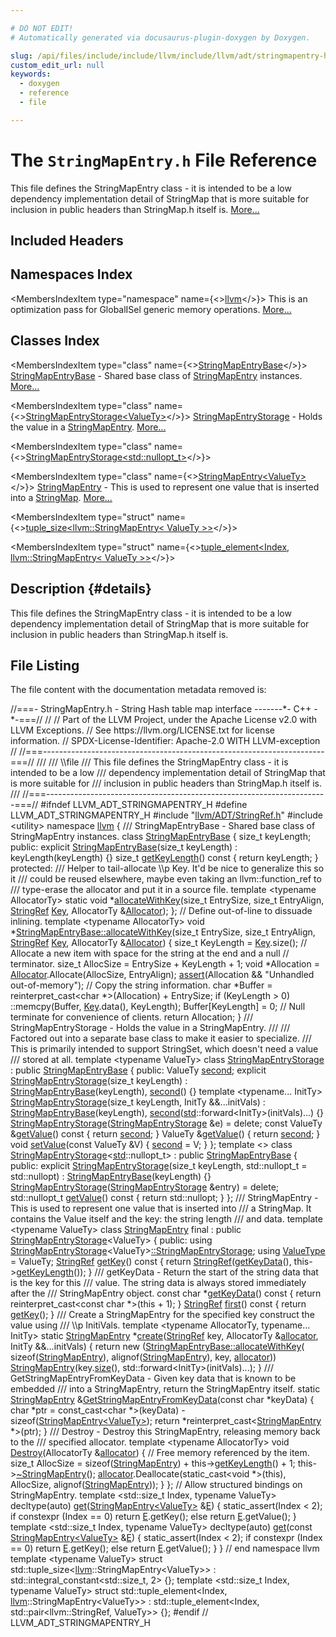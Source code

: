 ```yaml
---

# DO NOT EDIT!
# Automatically generated via docusaurus-plugin-doxygen by Doxygen.

slug: /api/files/include/include/llvm/include/llvm/adt/stringmapentry-h
custom_edit_url: null
keywords:
  - doxygen
  - reference
  - file

---
```





# The `StringMapEntry.h` File Reference

<DoxygenPage pluginConfig={pluginConfig}>

This file defines the StringMapEntry class - it is intended to be a low dependency implementation detail of StringMap that is more suitable for inclusion in public headers than StringMap.h itself is. <a href="#details">More...</a>

## Included Headers

<IncludesList>
<IncludesListItem
  filePath="llvm/ADT/StringRef.h"
  permalink="/docs/api/files/include/include/llvm/include/llvm/adt/stringref-h"
  isLocal="true" />
<IncludesListItem
  filePath="utility"
  permalink=""
  isLocal="false" />
</IncludesList>

## Namespaces Index

<MembersIndex>

<MembersIndexItem
  type="namespace"
  name={<><a href="/docs/api/namespaces/llvm">llvm</a></>}>
This is an optimization pass for GlobalISel generic memory operations. <a href="/docs/api/namespaces/llvm/#details">More...</a>
</MembersIndexItem>

</MembersIndex>

## Classes Index

<MembersIndex>

<MembersIndexItem
  type="class"
  name={<><a href="/docs/api/classes/llvm/stringmapentrybase">StringMapEntryBase</a></>}>
<a href="/docs/api/classes/llvm/stringmapentrybase">StringMapEntryBase</a> - Shared base class of <a href="/docs/api/classes/llvm/stringmapentry">StringMapEntry</a> instances. <a href="/docs/api/classes/llvm/stringmapentrybase/#details">More...</a>
</MembersIndexItem>

<MembersIndexItem
  type="class"
  name={<><a href="/docs/api/classes/llvm/stringmapentrystorage">StringMapEntryStorage&lt;ValueTy&gt;</a></>}>
<a href="/docs/api/classes/llvm/stringmapentrystorage">StringMapEntryStorage</a> - Holds the value in a <a href="/docs/api/classes/llvm/stringmapentry">StringMapEntry</a>. <a href="/docs/api/classes/llvm/stringmapentrystorage/#details">More...</a>
</MembersIndexItem>

<MembersIndexItem
  type="class"
  name={<><a href="/docs/api/classes/llvm/stringmapentrystorage-56cd7d6c41822bb8b87d94276ebb302b">StringMapEntryStorage&lt;std::nullopt_t&gt;</a></>}>
</MembersIndexItem>

<MembersIndexItem
  type="class"
  name={<><a href="/docs/api/classes/llvm/stringmapentry">StringMapEntry&lt;ValueTy&gt;</a></>}>
<a href="/docs/api/classes/llvm/stringmapentry">StringMapEntry</a> - This is used to represent one value that is inserted into a <a href="/docs/api/classes/llvm/stringmap">StringMap</a>. <a href="/docs/api/classes/llvm/stringmapentry/#details">More...</a>
</MembersIndexItem>

<MembersIndexItem
  type="struct"
  name={<><a href="/docs/api/structs/std/tuple-size-23c0d7a68efa0de581b9090bea6ef922">tuple_size&lt;llvm::StringMapEntry&lt; ValueTy &gt;&gt;</a></>}>
</MembersIndexItem>

<MembersIndexItem
  type="struct"
  name={<><a href="/docs/api/structs/std/tuple-element-b418cdfa06b70be633545cf4aa410d5a">tuple_element&lt;Index, llvm::StringMapEntry&lt; ValueTy &gt;&gt;</a></>}>
</MembersIndexItem>

</MembersIndex>

## Description {#details}

This file defines the StringMapEntry class - it is intended to be a low dependency implementation detail of StringMap that is more suitable for inclusion in public headers than StringMap.h itself is.

## File Listing

The file content with the documentation metadata removed is:

<ProgramListing>

<Link id="l00001" /><CodeLine lineNumber="1"><Highlight kind="comment">//===- StringMapEntry.h - String Hash table map interface -------&#42;- C++ -&#42;-===//</Highlight><Highlight kind="normal"></Highlight></CodeLine>
<Link id="l00002" /><CodeLine lineNumber="2"><Highlight kind="normal"></Highlight><Highlight kind="comment">//</Highlight><Highlight kind="normal"></Highlight></CodeLine>
<Link id="l00003" /><CodeLine lineNumber="3"><Highlight kind="normal"></Highlight><Highlight kind="comment">// Part of the LLVM Project, under the Apache License v2.0 with LLVM Exceptions.</Highlight><Highlight kind="normal"></Highlight></CodeLine>
<Link id="l00004" /><CodeLine lineNumber="4"><Highlight kind="normal"></Highlight><Highlight kind="comment">// See https://llvm.org/LICENSE.txt for license information.</Highlight><Highlight kind="normal"></Highlight></CodeLine>
<Link id="l00005" /><CodeLine lineNumber="5"><Highlight kind="normal"></Highlight><Highlight kind="comment">// SPDX-License-Identifier: Apache-2.0 WITH LLVM-exception</Highlight><Highlight kind="normal"></Highlight></CodeLine>
<Link id="l00006" /><CodeLine lineNumber="6"><Highlight kind="normal"></Highlight><Highlight kind="comment">//</Highlight><Highlight kind="normal"></Highlight></CodeLine>
<Link id="l00007" /><CodeLine lineNumber="7"><Highlight kind="normal"></Highlight><Highlight kind="comment">//===----------------------------------------------------------------------===//</Highlight><Highlight kind="comment"></Highlight></CodeLine>
<Link id="l00008" /><CodeLine lineNumber="8"><Highlight kind="comment">///</Highlight></CodeLine>
<Link id="l00009" /><CodeLine lineNumber="9"><Highlight kind="comment">/// \\file</Highlight></CodeLine>
<Link id="l00010" /><CodeLine lineNumber="10"><Highlight kind="comment">/// This file defines the StringMapEntry class - it is intended to be a low</Highlight></CodeLine>
<Link id="l00011" /><CodeLine lineNumber="11"><Highlight kind="comment">/// dependency implementation detail of StringMap that is more suitable for</Highlight></CodeLine>
<Link id="l00012" /><CodeLine lineNumber="12"><Highlight kind="comment">/// inclusion in public headers than StringMap.h itself is.</Highlight></CodeLine>
<Link id="l00013" /><CodeLine lineNumber="13"><Highlight kind="comment">///</Highlight><Highlight kind="normal"></Highlight></CodeLine>
<Link id="l00014" /><CodeLine lineNumber="14"><Highlight kind="normal"></Highlight><Highlight kind="comment">//===----------------------------------------------------------------------===//</Highlight><Highlight kind="normal"></Highlight></CodeLine>
<Link id="l00015" /><CodeLine lineNumber="15"><Highlight kind="normal"></Highlight></CodeLine>
<Link id="l00016" /><CodeLine lineNumber="16"><Highlight kind="normal"></Highlight><Highlight kind="preprocessor">#ifndef LLVM&#95;ADT&#95;STRINGMAPENTRY&#95;H</Highlight><Highlight kind="normal"></Highlight></CodeLine>
<Link id="l00017" /><CodeLine lineNumber="17"><Highlight kind="normal"></Highlight><Highlight kind="preprocessor">#define LLVM&#95;ADT&#95;STRINGMAPENTRY&#95;H</Highlight><Highlight kind="normal"></Highlight></CodeLine>
<Link id="l00018" /><CodeLine lineNumber="18"><Highlight kind="normal"></Highlight></CodeLine>
<Link id="l00019" /><CodeLine lineNumber="19"><Highlight kind="normal"></Highlight><Highlight kind="preprocessor">#include &quot;<a href="/docs/api/files/include/include/llvm/include/llvm/adt/stringref-h">llvm/ADT/StringRef.h</a>&quot;</Highlight><Highlight kind="normal"></Highlight></CodeLine>
<Link id="l00020" /><CodeLine lineNumber="20"><Highlight kind="normal"></Highlight><Highlight kind="preprocessor">#include &lt;utility&gt;</Highlight><Highlight kind="normal"></Highlight></CodeLine>
<Link id="l00021" /><CodeLine lineNumber="21"><Highlight kind="normal"></Highlight></CodeLine>
<Link id="l00022" /><CodeLine lineNumber="22"><Highlight kind="normal"></Highlight><Highlight kind="keyword">namespace </Highlight><Highlight kind="normal"><a href="/docs/api/namespaces/llvm">llvm</a> &#123;</Highlight></CodeLine>
<Link id="l00023" /><CodeLine lineNumber="23"><Highlight kind="normal"></Highlight><Highlight kind="comment"></Highlight></CodeLine>
<Link id="l00024" /><CodeLine lineNumber="24"><Highlight kind="comment">/// StringMapEntryBase - Shared base class of StringMapEntry instances.</Highlight><Highlight kind="normal"></Highlight></CodeLine>
<Link id="l00025" /><CodeLine lineNumber="25" lineLink="/docs/api/classes/llvm/stringmapentrybase"><Highlight kind="normal"></Highlight><Highlight kind="keyword">class </Highlight><Highlight kind="normal"><a href="/docs/api/classes/llvm/stringmapentrybase/#aeb9c9e609233ad05d05fd54e8a330d96">StringMapEntryBase</a> &#123;</Highlight></CodeLine>
<Link id="l00026" /><CodeLine lineNumber="26"><Highlight kind="normal">  </Highlight><Highlight kind="keywordtype">size&#95;t</Highlight><Highlight kind="normal"> keyLength;</Highlight></CodeLine>
<Link id="l00027" /><CodeLine lineNumber="27"><Highlight kind="normal"></Highlight></CodeLine>
<Link id="l00028" /><CodeLine lineNumber="28"><Highlight kind="normal"></Highlight><Highlight kind="keyword">public</Highlight><Highlight kind="normal">:</Highlight></CodeLine>
<Link id="l00029" /><CodeLine lineNumber="29" lineLink="/docs/api/classes/llvm/stringmapentrybase/#aeb9c9e609233ad05d05fd54e8a330d96"><Highlight kind="normal">  </Highlight><Highlight kind="keyword">explicit</Highlight><Highlight kind="normal"> <a href="/docs/api/classes/llvm/stringmapentrybase/#aeb9c9e609233ad05d05fd54e8a330d96">StringMapEntryBase</a>(</Highlight><Highlight kind="keywordtype">size&#95;t</Highlight><Highlight kind="normal"> keyLength) : keyLength(keyLength) &#123;&#125;</Highlight></CodeLine>
<Link id="l00030" /><CodeLine lineNumber="30"><Highlight kind="normal"></Highlight></CodeLine>
<Link id="l00031" /><CodeLine lineNumber="31" lineLink="/docs/api/classes/llvm/stringmapentrybase/#a6a2876e4244397f90ccb7ee6c89d9b8d"><Highlight kind="normal">  </Highlight><Highlight kind="keywordtype">size&#95;t</Highlight><Highlight kind="normal"> <a href="/docs/api/classes/llvm/stringmapentrybase/#a6a2876e4244397f90ccb7ee6c89d9b8d">getKeyLength</a>()</Highlight><Highlight kind="keyword"> const </Highlight><Highlight kind="normal">&#123; </Highlight><Highlight kind="keywordflow">return</Highlight><Highlight kind="normal"> keyLength; &#125;</Highlight></CodeLine>
<Link id="l00032" /><CodeLine lineNumber="32"><Highlight kind="normal"></Highlight></CodeLine>
<Link id="l00033" /><CodeLine lineNumber="33"><Highlight kind="normal"></Highlight><Highlight kind="keyword">protected</Highlight><Highlight kind="normal">:</Highlight><Highlight kind="comment"></Highlight></CodeLine>
<Link id="l00034" /><CodeLine lineNumber="34"><Highlight kind="comment">  /// Helper to tail-allocate \\p Key. It&#39;d be nice to generalize this so it</Highlight></CodeLine>
<Link id="l00035" /><CodeLine lineNumber="35"><Highlight kind="comment">  /// could be reused elsewhere, maybe even taking an llvm::function&#95;ref to</Highlight></CodeLine>
<Link id="l00036" /><CodeLine lineNumber="36"><Highlight kind="comment">  /// type-erase the allocator and put it in a source file.</Highlight><Highlight kind="normal"></Highlight></CodeLine>
<Link id="l00037" /><CodeLine lineNumber="37"><Highlight kind="normal">  </Highlight><Highlight kind="keyword">template</Highlight><Highlight kind="normal"> &lt;</Highlight><Highlight kind="keyword">typename</Highlight><Highlight kind="normal"> AllocatorTy&gt;</Highlight></CodeLine>
<Link id="l00038" /><CodeLine lineNumber="38"><Highlight kind="normal">  </Highlight><Highlight kind="keyword">static</Highlight><Highlight kind="normal"> </Highlight><Highlight kind="keywordtype">void</Highlight><Highlight kind="normal"> &#42;<a href="/docs/api/classes/llvm/stringmapentrybase/#ad02f1e31d20dcd30fca53cf59db4e00d">allocateWithKey</a>(</Highlight><Highlight kind="keywordtype">size&#95;t</Highlight><Highlight kind="normal"> EntrySize, </Highlight><Highlight kind="keywordtype">size&#95;t</Highlight><Highlight kind="normal"> EntryAlign,</Highlight></CodeLine>
<Link id="l00039" /><CodeLine lineNumber="39"><Highlight kind="normal">                               <a href="/docs/api/classes/llvm/stringref">StringRef</a> <a href="/docs/api/namespaces/llvm/#a98c6256d0644613c6b5b3e2ef06ef5ce">Key</a>, AllocatorTy &amp;<a href="/docs/api/files/lib/lib/codegen/regallocbasic-cpp/#ad5d00e1d77644d95847b9bf8da12b759">Allocator</a>);</Highlight></CodeLine>
<Link id="l00040" /><CodeLine lineNumber="40"><Highlight kind="normal">&#125;;</Highlight></CodeLine>
<Link id="l00041" /><CodeLine lineNumber="41"><Highlight kind="normal"></Highlight></CodeLine>
<Link id="l00042" /><CodeLine lineNumber="42"><Highlight kind="normal"></Highlight><Highlight kind="comment">// Define out-of-line to dissuade inlining.</Highlight><Highlight kind="normal"></Highlight></CodeLine>
<Link id="l00043" /><CodeLine lineNumber="43"><Highlight kind="normal"></Highlight><Highlight kind="keyword">template</Highlight><Highlight kind="normal"> &lt;</Highlight><Highlight kind="keyword">typename</Highlight><Highlight kind="normal"> AllocatorTy&gt;</Highlight></CodeLine>
<Link id="l00044" /><CodeLine lineNumber="44" lineLink="/docs/api/classes/llvm/stringmapentrybase/#ad02f1e31d20dcd30fca53cf59db4e00d"><Highlight kind="normal"></Highlight><Highlight kind="keywordtype">void</Highlight><Highlight kind="normal"> &#42;<a href="/docs/api/classes/llvm/stringmapentrybase/#ad02f1e31d20dcd30fca53cf59db4e00d">StringMapEntryBase::allocateWithKey</a>(</Highlight><Highlight kind="keywordtype">size&#95;t</Highlight><Highlight kind="normal"> EntrySize, </Highlight><Highlight kind="keywordtype">size&#95;t</Highlight><Highlight kind="normal"> EntryAlign,</Highlight></CodeLine>
<Link id="l00045" /><CodeLine lineNumber="45"><Highlight kind="normal">                                          <a href="/docs/api/classes/llvm/stringref">StringRef</a> <a href="/docs/api/namespaces/llvm/#a98c6256d0644613c6b5b3e2ef06ef5ce">Key</a>,</Highlight></CodeLine>
<Link id="l00046" /><CodeLine lineNumber="46"><Highlight kind="normal">                                          AllocatorTy &amp;<a href="/docs/api/files/lib/lib/codegen/regallocbasic-cpp/#ad5d00e1d77644d95847b9bf8da12b759">Allocator</a>) &#123;</Highlight></CodeLine>
<Link id="l00047" /><CodeLine lineNumber="47"><Highlight kind="normal">  </Highlight><Highlight kind="keywordtype">size&#95;t</Highlight><Highlight kind="normal"> KeyLength = <a href="/docs/api/namespaces/llvm/#a98c6256d0644613c6b5b3e2ef06ef5ce">Key</a>.size();</Highlight></CodeLine>
<Link id="l00048" /><CodeLine lineNumber="48"><Highlight kind="normal"></Highlight></CodeLine>
<Link id="l00049" /><CodeLine lineNumber="49"><Highlight kind="normal">  </Highlight><Highlight kind="comment">// Allocate a new item with space for the string at the end and a null</Highlight><Highlight kind="normal"></Highlight></CodeLine>
<Link id="l00050" /><CodeLine lineNumber="50"><Highlight kind="normal">  </Highlight><Highlight kind="comment">// terminator.</Highlight><Highlight kind="normal"></Highlight></CodeLine>
<Link id="l00051" /><CodeLine lineNumber="51"><Highlight kind="normal">  </Highlight><Highlight kind="keywordtype">size&#95;t</Highlight><Highlight kind="normal"> AllocSize = EntrySize + KeyLength + 1;</Highlight></CodeLine>
<Link id="l00052" /><CodeLine lineNumber="52"><Highlight kind="normal">  </Highlight><Highlight kind="keywordtype">void</Highlight><Highlight kind="normal"> &#42;Allocation = <a href="/docs/api/files/lib/lib/codegen/regallocbasic-cpp/#ad5d00e1d77644d95847b9bf8da12b759">Allocator</a>.Allocate(AllocSize, EntryAlign);</Highlight></CodeLine>
<Link id="l00053" /><CodeLine lineNumber="53"><Highlight kind="normal">  <a href="/docs/api/files/lib/lib/target/lib/target/amdgpu/silowercontrolflow-cpp/#a4868c5d81c5ccc98c47aeab6244346a0">assert</a>(Allocation &amp;&amp; </Highlight><Highlight kind="stringliteral">&quot;Unhandled out-of-memory&quot;</Highlight><Highlight kind="normal">);</Highlight></CodeLine>
<Link id="l00054" /><CodeLine lineNumber="54"><Highlight kind="normal"></Highlight></CodeLine>
<Link id="l00055" /><CodeLine lineNumber="55"><Highlight kind="normal">  </Highlight><Highlight kind="comment">// Copy the string information.</Highlight><Highlight kind="normal"></Highlight></CodeLine>
<Link id="l00056" /><CodeLine lineNumber="56"><Highlight kind="normal">  </Highlight><Highlight kind="keywordtype">char</Highlight><Highlight kind="normal"> &#42;Buffer = </Highlight><Highlight kind="keyword">reinterpret&#95;cast&lt;</Highlight><Highlight kind="keywordtype">char</Highlight><Highlight kind="normal"> &#42;</Highlight><Highlight kind="keyword">&gt;</Highlight><Highlight kind="normal">(Allocation) + EntrySize;</Highlight></CodeLine>
<Link id="l00057" /><CodeLine lineNumber="57"><Highlight kind="normal">  </Highlight><Highlight kind="keywordflow">if</Highlight><Highlight kind="normal"> (KeyLength &gt; 0)</Highlight></CodeLine>
<Link id="l00058" /><CodeLine lineNumber="58"><Highlight kind="normal">    ::memcpy(Buffer, <a href="/docs/api/namespaces/llvm/#a98c6256d0644613c6b5b3e2ef06ef5ce">Key</a>.data(), KeyLength);</Highlight></CodeLine>
<Link id="l00059" /><CodeLine lineNumber="59"><Highlight kind="normal">  Buffer&#91;KeyLength&#93; = 0; </Highlight><Highlight kind="comment">// Null terminate for convenience of clients.</Highlight><Highlight kind="normal"></Highlight></CodeLine>
<Link id="l00060" /><CodeLine lineNumber="60"><Highlight kind="normal">  </Highlight><Highlight kind="keywordflow">return</Highlight><Highlight kind="normal"> Allocation;</Highlight></CodeLine>
<Link id="l00061" /><CodeLine lineNumber="61"><Highlight kind="normal">&#125;</Highlight></CodeLine>
<Link id="l00062" /><CodeLine lineNumber="62"><Highlight kind="normal"></Highlight><Highlight kind="comment"></Highlight></CodeLine>
<Link id="l00063" /><CodeLine lineNumber="63"><Highlight kind="comment">/// StringMapEntryStorage - Holds the value in a StringMapEntry.</Highlight></CodeLine>
<Link id="l00064" /><CodeLine lineNumber="64"><Highlight kind="comment">///</Highlight></CodeLine>
<Link id="l00065" /><CodeLine lineNumber="65"><Highlight kind="comment">/// Factored out into a separate base class to make it easier to specialize.</Highlight></CodeLine>
<Link id="l00066" /><CodeLine lineNumber="66"><Highlight kind="comment">/// This is primarily intended to support StringSet, which doesn&#39;t need a value</Highlight></CodeLine>
<Link id="l00067" /><CodeLine lineNumber="67"><Highlight kind="comment">/// stored at all.</Highlight><Highlight kind="normal"></Highlight></CodeLine>
<Link id="l00068" /><CodeLine lineNumber="68"><Highlight kind="normal"></Highlight><Highlight kind="keyword">template</Highlight><Highlight kind="normal"> &lt;</Highlight><Highlight kind="keyword">typename</Highlight><Highlight kind="normal"> ValueTy&gt;</Highlight></CodeLine>
<Link id="l00069" /><CodeLine lineNumber="69" lineLink="/docs/api/classes/llvm/stringmapentrystorage"><Highlight kind="normal"></Highlight><Highlight kind="keyword">class </Highlight><Highlight kind="normal"><a href="/docs/api/classes/llvm/stringmapentrystorage/#a269d3fde6eee0a50e66151263d3ae309">StringMapEntryStorage</a> : </Highlight><Highlight kind="keyword">public</Highlight><Highlight kind="normal"> <a href="/docs/api/classes/llvm/stringmapentrybase/#aeb9c9e609233ad05d05fd54e8a330d96">StringMapEntryBase</a> &#123;</Highlight></CodeLine>
<Link id="l00070" /><CodeLine lineNumber="70"><Highlight kind="normal"></Highlight><Highlight kind="keyword">public</Highlight><Highlight kind="normal">:</Highlight></CodeLine>
<Link id="l00071" /><CodeLine lineNumber="71" lineLink="/docs/api/classes/llvm/stringmapentrystorage/#af238d30628ee2c4d1c19220f5d521b9a"><Highlight kind="normal">  ValueTy <a href="/docs/api/classes/llvm/stringmapentrystorage/#af238d30628ee2c4d1c19220f5d521b9a">second</a>;</Highlight></CodeLine>
<Link id="l00072" /><CodeLine lineNumber="72"><Highlight kind="normal"></Highlight></CodeLine>
<Link id="l00073" /><CodeLine lineNumber="73" lineLink="/docs/api/classes/llvm/stringmapentrystorage/#a269d3fde6eee0a50e66151263d3ae309"><Highlight kind="normal">  </Highlight><Highlight kind="keyword">explicit</Highlight><Highlight kind="normal"> <a href="/docs/api/classes/llvm/stringmapentrystorage/#a269d3fde6eee0a50e66151263d3ae309">StringMapEntryStorage</a>(</Highlight><Highlight kind="keywordtype">size&#95;t</Highlight><Highlight kind="normal"> keyLength)</Highlight></CodeLine>
<Link id="l00074" /><CodeLine lineNumber="74"><Highlight kind="normal">      : <a href="/docs/api/classes/llvm/stringmapentrybase/#aeb9c9e609233ad05d05fd54e8a330d96">StringMapEntryBase</a>(keyLength), <a href="/docs/api/classes/llvm/stringmapentrystorage/#af238d30628ee2c4d1c19220f5d521b9a">second</a>() &#123;&#125;</Highlight></CodeLine>
<Link id="l00075" /><CodeLine lineNumber="75"><Highlight kind="normal">  </Highlight><Highlight kind="keyword">template</Highlight><Highlight kind="normal"> &lt;</Highlight><Highlight kind="keyword">typename</Highlight><Highlight kind="normal">... InitTy&gt;</Highlight></CodeLine>
<Link id="l00076" /><CodeLine lineNumber="76" lineLink="/docs/api/classes/llvm/stringmapentrystorage/#a66a56c03833dc3c948f3e72bd4c720cb"><Highlight kind="normal">  <a href="/docs/api/classes/llvm/stringmapentrystorage/#a66a56c03833dc3c948f3e72bd4c720cb">StringMapEntryStorage</a>(</Highlight><Highlight kind="keywordtype">size&#95;t</Highlight><Highlight kind="normal"> keyLength, InitTy &amp;&amp;...initVals)</Highlight></CodeLine>
<Link id="l00077" /><CodeLine lineNumber="77"><Highlight kind="normal">      : <a href="/docs/api/classes/llvm/stringmapentrybase/#aeb9c9e609233ad05d05fd54e8a330d96">StringMapEntryBase</a>(keyLength),</Highlight></CodeLine>
<Link id="l00078" /><CodeLine lineNumber="78"><Highlight kind="normal">        <a href="/docs/api/classes/llvm/stringmapentrystorage/#af238d30628ee2c4d1c19220f5d521b9a">second</a>(<a href="/docs/api/namespaces/std">std</a>::forward&lt;InitTy&gt;(initVals)...) &#123;&#125;</Highlight></CodeLine>
<Link id="l00079" /><CodeLine lineNumber="79" lineLink="/docs/api/classes/llvm/stringmapentrystorage/#a5e2639ca47e2f85bdb8c157607252dda"><Highlight kind="normal">  <a href="/docs/api/classes/llvm/stringmapentrystorage/#a5e2639ca47e2f85bdb8c157607252dda">StringMapEntryStorage</a>(<a href="/docs/api/classes/llvm/stringmapentrystorage/#a269d3fde6eee0a50e66151263d3ae309">StringMapEntryStorage</a> &amp;e) = </Highlight><Highlight kind="keyword">delete</Highlight><Highlight kind="normal">;</Highlight></CodeLine>
<Link id="l00080" /><CodeLine lineNumber="80"><Highlight kind="normal"></Highlight></CodeLine>
<Link id="l00081" /><CodeLine lineNumber="81" lineLink="/docs/api/classes/llvm/stringmapentrystorage/#a79b2f851e3b48002897943fc4049c9cb"><Highlight kind="normal">  </Highlight><Highlight kind="keyword">const</Highlight><Highlight kind="normal"> ValueTy &amp;<a href="/docs/api/classes/llvm/stringmapentrystorage/#a79b2f851e3b48002897943fc4049c9cb">getValue</a>()</Highlight><Highlight kind="keyword"> const </Highlight><Highlight kind="normal">&#123; </Highlight><Highlight kind="keywordflow">return</Highlight><Highlight kind="normal"> <a href="/docs/api/classes/llvm/stringmapentrystorage/#af238d30628ee2c4d1c19220f5d521b9a">second</a>; &#125;</Highlight></CodeLine>
<Link id="l00082" /><CodeLine lineNumber="82" lineLink="/docs/api/classes/llvm/stringmapentrystorage/#a29d4419801c7129c63dbd8fd80787020"><Highlight kind="normal">  ValueTy &amp;<a href="/docs/api/classes/llvm/stringmapentrystorage/#a29d4419801c7129c63dbd8fd80787020">getValue</a>() &#123; </Highlight><Highlight kind="keywordflow">return</Highlight><Highlight kind="normal"> <a href="/docs/api/classes/llvm/stringmapentrystorage/#af238d30628ee2c4d1c19220f5d521b9a">second</a>; &#125;</Highlight></CodeLine>
<Link id="l00083" /><CodeLine lineNumber="83"><Highlight kind="normal"></Highlight></CodeLine>
<Link id="l00084" /><CodeLine lineNumber="84" lineLink="/docs/api/classes/llvm/stringmapentrystorage/#a9860d655d6365f7a35a27d3deb17d537"><Highlight kind="normal">  </Highlight><Highlight kind="keywordtype">void</Highlight><Highlight kind="normal"> <a href="/docs/api/classes/llvm/stringmapentrystorage/#a9860d655d6365f7a35a27d3deb17d537">setValue</a>(</Highlight><Highlight kind="keyword">const</Highlight><Highlight kind="normal"> ValueTy &amp;V) &#123; <a href="/docs/api/classes/llvm/stringmapentrystorage/#af238d30628ee2c4d1c19220f5d521b9a">second</a> = V; &#125;</Highlight></CodeLine>
<Link id="l00085" /><CodeLine lineNumber="85"><Highlight kind="normal">&#125;;</Highlight></CodeLine>
<Link id="l00086" /><CodeLine lineNumber="86"><Highlight kind="normal"></Highlight></CodeLine>
<Link id="l00087" /><CodeLine lineNumber="87"><Highlight kind="normal"></Highlight><Highlight kind="keyword">template</Highlight><Highlight kind="normal"> &lt;&gt;</Highlight></CodeLine>
<Link id="l00088" /><CodeLine lineNumber="88" lineLink="/docs/api/classes/llvm/stringmapentrystorage-56cd7d6c41822bb8b87d94276ebb302b"><Highlight kind="normal"></Highlight><Highlight kind="keyword">class </Highlight><Highlight kind="normal"><a href="/docs/api/classes/llvm/stringmapentrystorage-56cd7d6c41822bb8b87d94276ebb302b/#a17a57f2d479edb1d13ade7f0ce4b32d4">StringMapEntryStorage</a>&lt;<a href="/docs/api/namespaces/std">std</a>::nullopt&#95;t&gt; : </Highlight><Highlight kind="keyword">public</Highlight><Highlight kind="normal"> <a href="/docs/api/classes/llvm/stringmapentrybase/#aeb9c9e609233ad05d05fd54e8a330d96">StringMapEntryBase</a> &#123;</Highlight></CodeLine>
<Link id="l00089" /><CodeLine lineNumber="89"><Highlight kind="normal"></Highlight><Highlight kind="keyword">public</Highlight><Highlight kind="normal">:</Highlight></CodeLine>
<Link id="l00090" /><CodeLine lineNumber="90" lineLink="/docs/api/classes/llvm/stringmapentrystorage-56cd7d6c41822bb8b87d94276ebb302b/#a17a57f2d479edb1d13ade7f0ce4b32d4"><Highlight kind="normal">  </Highlight><Highlight kind="keyword">explicit</Highlight><Highlight kind="normal"> <a href="/docs/api/classes/llvm/stringmapentrystorage-56cd7d6c41822bb8b87d94276ebb302b/#a17a57f2d479edb1d13ade7f0ce4b32d4">StringMapEntryStorage</a>(</Highlight><Highlight kind="keywordtype">size&#95;t</Highlight><Highlight kind="normal"> keyLength,</Highlight></CodeLine>
<Link id="l00091" /><CodeLine lineNumber="91"><Highlight kind="normal">                                 std::nullopt&#95;t = std::nullopt)</Highlight></CodeLine>
<Link id="l00092" /><CodeLine lineNumber="92"><Highlight kind="normal">      : <a href="/docs/api/classes/llvm/stringmapentrybase/#aeb9c9e609233ad05d05fd54e8a330d96">StringMapEntryBase</a>(keyLength) &#123;&#125;</Highlight></CodeLine>
<Link id="l00093" /><CodeLine lineNumber="93" lineLink="/docs/api/classes/llvm/stringmapentrystorage-56cd7d6c41822bb8b87d94276ebb302b/#a2961cc06be2435778480b3744a882e0c"><Highlight kind="normal">  <a href="/docs/api/classes/llvm/stringmapentrystorage-56cd7d6c41822bb8b87d94276ebb302b/#a2961cc06be2435778480b3744a882e0c">StringMapEntryStorage</a>(<a href="/docs/api/classes/llvm/stringmapentrystorage-56cd7d6c41822bb8b87d94276ebb302b/#a17a57f2d479edb1d13ade7f0ce4b32d4">StringMapEntryStorage</a> &amp;entry) = </Highlight><Highlight kind="keyword">delete</Highlight><Highlight kind="normal">;</Highlight></CodeLine>
<Link id="l00094" /><CodeLine lineNumber="94"><Highlight kind="normal"></Highlight></CodeLine>
<Link id="l00095" /><CodeLine lineNumber="95" lineLink="/docs/api/classes/llvm/stringmapentrystorage-56cd7d6c41822bb8b87d94276ebb302b/#a8b8c44026ad743754321cbda3e1f6a83"><Highlight kind="normal">  std::nullopt&#95;t <a href="/docs/api/classes/llvm/stringmapentrystorage-56cd7d6c41822bb8b87d94276ebb302b/#a8b8c44026ad743754321cbda3e1f6a83">getValue</a>()</Highlight><Highlight kind="keyword"> const </Highlight><Highlight kind="normal">&#123; </Highlight><Highlight kind="keywordflow">return</Highlight><Highlight kind="normal"> std::nullopt; &#125;</Highlight></CodeLine>
<Link id="l00096" /><CodeLine lineNumber="96"><Highlight kind="normal">&#125;;</Highlight></CodeLine>
<Link id="l00097" /><CodeLine lineNumber="97"><Highlight kind="normal"></Highlight><Highlight kind="comment"></Highlight></CodeLine>
<Link id="l00098" /><CodeLine lineNumber="98"><Highlight kind="comment">/// StringMapEntry - This is used to represent one value that is inserted into</Highlight></CodeLine>
<Link id="l00099" /><CodeLine lineNumber="99"><Highlight kind="comment">/// a StringMap.  It contains the Value itself and the key: the string length</Highlight></CodeLine>
<Link id="l00100" /><CodeLine lineNumber="100"><Highlight kind="comment">/// and data.</Highlight><Highlight kind="normal"></Highlight></CodeLine>
<Link id="l00101" /><CodeLine lineNumber="101"><Highlight kind="normal"></Highlight><Highlight kind="keyword">template</Highlight><Highlight kind="normal"> &lt;</Highlight><Highlight kind="keyword">typename</Highlight><Highlight kind="normal"> ValueTy&gt;</Highlight></CodeLine>
<Link id="l00102" /><CodeLine lineNumber="102" lineLink="/docs/api/classes/llvm/stringmapentry"><Highlight kind="normal"></Highlight><Highlight kind="keyword">class </Highlight><Highlight kind="normal"><a href="/docs/api/classes/llvm/stringmapentry">StringMapEntry</a> final : </Highlight><Highlight kind="keyword">public</Highlight><Highlight kind="normal"> <a href="/docs/api/classes/llvm/stringmapentrystorage/#a269d3fde6eee0a50e66151263d3ae309">StringMapEntryStorage</a>&lt;ValueTy&gt; &#123;</Highlight></CodeLine>
<Link id="l00103" /><CodeLine lineNumber="103"><Highlight kind="normal"></Highlight><Highlight kind="keyword">public</Highlight><Highlight kind="normal">:</Highlight></CodeLine>
<Link id="l00104" /><CodeLine lineNumber="104"><Highlight kind="normal">  </Highlight><Highlight kind="keyword">using </Highlight><Highlight kind="normal"><a href="/docs/api/classes/llvm/stringmapentrystorage/#a269d3fde6eee0a50e66151263d3ae309">StringMapEntryStorage</a>&lt;ValueTy&gt;<a href="/docs/api/classes/llvm/stringmapentrystorage/#a269d3fde6eee0a50e66151263d3ae309">::StringMapEntryStorage</a>;</Highlight></CodeLine>
<Link id="l00105" /><CodeLine lineNumber="105"><Highlight kind="normal"></Highlight></CodeLine>
<Link id="l00106" /><CodeLine lineNumber="106" lineLink="/docs/api/classes/llvm/stringmapentry/#a21f5a5ab1fe706f89623fe0ce55679af"><Highlight kind="normal">  </Highlight><Highlight kind="keyword">using </Highlight><Highlight kind="normal"><a href="/docs/api/classes/llvm/stringmapentry/#a21f5a5ab1fe706f89623fe0ce55679af">ValueType</a> = ValueTy;</Highlight></CodeLine>
<Link id="l00107" /><CodeLine lineNumber="107"><Highlight kind="normal"></Highlight></CodeLine>
<Link id="l00108" /><CodeLine lineNumber="108" lineLink="/docs/api/classes/llvm/stringmapentry/#a6201b76e51e8eecfbb57c77fba8367b8"><Highlight kind="normal">  <a href="/docs/api/classes/llvm/stringref">StringRef</a> <a href="/docs/api/classes/llvm/stringmapentry/#a6201b76e51e8eecfbb57c77fba8367b8">getKey</a>()</Highlight><Highlight kind="keyword"> const </Highlight><Highlight kind="normal">&#123;</Highlight></CodeLine>
<Link id="l00109" /><CodeLine lineNumber="109"><Highlight kind="normal">    </Highlight><Highlight kind="keywordflow">return</Highlight><Highlight kind="normal"> <a href="/docs/api/classes/llvm/stringref">StringRef</a>(<a href="/docs/api/classes/llvm/stringmapentry/#af00ecfc79d7fe461d92e306db445a13f">getKeyData</a>(), this-&gt;<a href="/docs/api/classes/llvm/stringmapentrybase/#a6a2876e4244397f90ccb7ee6c89d9b8d">getKeyLength</a>());</Highlight></CodeLine>
<Link id="l00110" /><CodeLine lineNumber="110"><Highlight kind="normal">  &#125;</Highlight></CodeLine>
<Link id="l00111" /><CodeLine lineNumber="111"><Highlight kind="normal"></Highlight><Highlight kind="comment"></Highlight></CodeLine>
<Link id="l00112" /><CodeLine lineNumber="112"><Highlight kind="comment">  /// getKeyData - Return the start of the string data that is the key for this</Highlight></CodeLine>
<Link id="l00113" /><CodeLine lineNumber="113"><Highlight kind="comment">  /// value.  The string data is always stored immediately after the</Highlight></CodeLine>
<Link id="l00114" /><CodeLine lineNumber="114"><Highlight kind="comment">  /// StringMapEntry object.</Highlight><Highlight kind="normal"></Highlight></CodeLine>
<Link id="l00115" /><CodeLine lineNumber="115" lineLink="/docs/api/classes/llvm/stringmapentry/#af00ecfc79d7fe461d92e306db445a13f"><Highlight kind="normal">  </Highlight><Highlight kind="keyword">const</Highlight><Highlight kind="normal"> </Highlight><Highlight kind="keywordtype">char</Highlight><Highlight kind="normal"> &#42;<a href="/docs/api/classes/llvm/stringmapentry/#af00ecfc79d7fe461d92e306db445a13f">getKeyData</a>()</Highlight><Highlight kind="keyword"> const </Highlight><Highlight kind="normal">&#123;</Highlight></CodeLine>
<Link id="l00116" /><CodeLine lineNumber="116"><Highlight kind="normal">    </Highlight><Highlight kind="keywordflow">return</Highlight><Highlight kind="normal"> </Highlight><Highlight kind="keyword">reinterpret&#95;cast&lt;</Highlight><Highlight kind="keyword">const </Highlight><Highlight kind="keywordtype">char</Highlight><Highlight kind="normal"> &#42;</Highlight><Highlight kind="keyword">&gt;</Highlight><Highlight kind="normal">(</Highlight><Highlight kind="keyword">this</Highlight><Highlight kind="normal"> + 1);</Highlight></CodeLine>
<Link id="l00117" /><CodeLine lineNumber="117"><Highlight kind="normal">  &#125;</Highlight></CodeLine>
<Link id="l00118" /><CodeLine lineNumber="118"><Highlight kind="normal"></Highlight></CodeLine>
<Link id="l00119" /><CodeLine lineNumber="119" lineLink="/docs/api/classes/llvm/stringmapentry/#aa90d7ff5110be6315425ec6c29da762b"><Highlight kind="normal">  <a href="/docs/api/classes/llvm/stringref">StringRef</a> <a href="/docs/api/classes/llvm/stringmapentry/#aa90d7ff5110be6315425ec6c29da762b">first</a>()</Highlight><Highlight kind="keyword"> const </Highlight><Highlight kind="normal">&#123; </Highlight><Highlight kind="keywordflow">return</Highlight><Highlight kind="normal"> <a href="/docs/api/classes/llvm/stringmapentry/#a6201b76e51e8eecfbb57c77fba8367b8">getKey</a>(); &#125;</Highlight></CodeLine>
<Link id="l00120" /><CodeLine lineNumber="120"><Highlight kind="normal"></Highlight><Highlight kind="comment"></Highlight></CodeLine>
<Link id="l00121" /><CodeLine lineNumber="121"><Highlight kind="comment">  /// Create a StringMapEntry for the specified key construct the value using</Highlight></CodeLine>
<Link id="l00122" /><CodeLine lineNumber="122"><Highlight kind="comment">  /// \\p InitiVals.</Highlight><Highlight kind="normal"></Highlight></CodeLine>
<Link id="l00123" /><CodeLine lineNumber="123"><Highlight kind="normal">  </Highlight><Highlight kind="keyword">template</Highlight><Highlight kind="normal"> &lt;</Highlight><Highlight kind="keyword">typename</Highlight><Highlight kind="normal"> AllocatorTy, </Highlight><Highlight kind="keyword">typename</Highlight><Highlight kind="normal">... InitTy&gt;</Highlight></CodeLine>
<Link id="l00124" /><CodeLine lineNumber="124" lineLink="/docs/api/classes/llvm/stringmapentry/#a09f6c55119f75e7997dab2bbd8d2f065"><Highlight kind="normal">  </Highlight><Highlight kind="keyword">static</Highlight><Highlight kind="normal"> <a href="/docs/api/classes/llvm/stringmapentry">StringMapEntry</a> &#42;<a href="/docs/api/classes/llvm/stringmapentry/#a09f6c55119f75e7997dab2bbd8d2f065">create</a>(<a href="/docs/api/classes/llvm/stringref">StringRef</a> key, AllocatorTy &amp;<a href="/docs/api/files/include/include/llvm/include/llvm/demangle/itaniumdemangle-h/#ae2b0d0345572d6718e219aa76d1d54eda3ea9a0394aab44aadd148cfafa5c6693">allocator</a>,</Highlight></CodeLine>
<Link id="l00125" /><CodeLine lineNumber="125"><Highlight kind="normal">                                InitTy &amp;&amp;...initVals) &#123;</Highlight></CodeLine>
<Link id="l00126" /><CodeLine lineNumber="126"><Highlight kind="normal">    </Highlight><Highlight kind="keywordflow">return</Highlight><Highlight kind="normal"> </Highlight><Highlight kind="keyword">new</Highlight><Highlight kind="normal"> (<a href="/docs/api/classes/llvm/stringmapentrybase/#ad02f1e31d20dcd30fca53cf59db4e00d">StringMapEntryBase::allocateWithKey</a>(</Highlight></CodeLine>
<Link id="l00127" /><CodeLine lineNumber="127"><Highlight kind="normal">        </Highlight><Highlight kind="keyword">sizeof</Highlight><Highlight kind="normal">(<a href="/docs/api/classes/llvm/stringmapentry">StringMapEntry</a>), </Highlight><Highlight kind="keyword">alignof</Highlight><Highlight kind="normal">(<a href="/docs/api/classes/llvm/stringmapentry">StringMapEntry</a>), key, <a href="/docs/api/files/include/include/llvm/include/llvm/demangle/itaniumdemangle-h/#ae2b0d0345572d6718e219aa76d1d54eda3ea9a0394aab44aadd148cfafa5c6693">allocator</a>))</Highlight></CodeLine>
<Link id="l00128" /><CodeLine lineNumber="128"><Highlight kind="normal">        <a href="/docs/api/classes/llvm/stringmapentry">StringMapEntry</a>(key.<a href="/docs/api/classes/llvm/stringref/#a5db9240c74644c67759dd0f901fc3c7d">size</a>(), std::forward&lt;InitTy&gt;(initVals)...);</Highlight></CodeLine>
<Link id="l00129" /><CodeLine lineNumber="129"><Highlight kind="normal">  &#125;</Highlight></CodeLine>
<Link id="l00130" /><CodeLine lineNumber="130"><Highlight kind="normal"></Highlight><Highlight kind="comment"></Highlight></CodeLine>
<Link id="l00131" /><CodeLine lineNumber="131"><Highlight kind="comment">  /// GetStringMapEntryFromKeyData - Given key data that is known to be embedded</Highlight></CodeLine>
<Link id="l00132" /><CodeLine lineNumber="132"><Highlight kind="comment">  /// into a StringMapEntry, return the StringMapEntry itself.</Highlight><Highlight kind="normal"></Highlight></CodeLine>
<Link id="l00133" /><CodeLine lineNumber="133" lineLink="/docs/api/classes/llvm/stringmapentry/#ae642d4e909f7f77f2496fa6331f27837"><Highlight kind="normal">  </Highlight><Highlight kind="keyword">static</Highlight><Highlight kind="normal"> <a href="/docs/api/classes/llvm/stringmapentry">StringMapEntry</a> &amp;<a href="/docs/api/classes/llvm/stringmapentry/#ae642d4e909f7f77f2496fa6331f27837">GetStringMapEntryFromKeyData</a>(</Highlight><Highlight kind="keyword">const</Highlight><Highlight kind="normal"> </Highlight><Highlight kind="keywordtype">char</Highlight><Highlight kind="normal"> &#42;keyData) &#123;</Highlight></CodeLine>
<Link id="l00134" /><CodeLine lineNumber="134"><Highlight kind="normal">    </Highlight><Highlight kind="keywordtype">char</Highlight><Highlight kind="normal"> &#42;ptr = </Highlight><Highlight kind="keyword">const&#95;cast&lt;</Highlight><Highlight kind="keywordtype">char</Highlight><Highlight kind="normal"> &#42;</Highlight><Highlight kind="keyword">&gt;</Highlight><Highlight kind="normal">(keyData) - </Highlight><Highlight kind="keyword">sizeof</Highlight><Highlight kind="normal">(<a href="/docs/api/classes/llvm/stringmapentry">StringMapEntry&lt;ValueTy&gt;</a>);</Highlight></CodeLine>
<Link id="l00135" /><CodeLine lineNumber="135"><Highlight kind="normal">    </Highlight><Highlight kind="keywordflow">return</Highlight><Highlight kind="normal"> &#42;</Highlight><Highlight kind="keyword">reinterpret&#95;cast&lt;</Highlight><Highlight kind="normal"><a href="/docs/api/classes/llvm/stringmapentry">StringMapEntry</a> &#42;</Highlight><Highlight kind="keyword">&gt;</Highlight><Highlight kind="normal">(ptr);</Highlight></CodeLine>
<Link id="l00136" /><CodeLine lineNumber="136"><Highlight kind="normal">  &#125;</Highlight></CodeLine>
<Link id="l00137" /><CodeLine lineNumber="137"><Highlight kind="normal"></Highlight><Highlight kind="comment"></Highlight></CodeLine>
<Link id="l00138" /><CodeLine lineNumber="138"><Highlight kind="comment">  /// Destroy - Destroy this StringMapEntry, releasing memory back to the</Highlight></CodeLine>
<Link id="l00139" /><CodeLine lineNumber="139"><Highlight kind="comment">  /// specified allocator.</Highlight><Highlight kind="normal"></Highlight></CodeLine>
<Link id="l00140" /><CodeLine lineNumber="140" lineLink="/docs/api/classes/llvm/stringmapentry/#acb4c668e424bcb706f1b0e51605b2b43"><Highlight kind="normal">  </Highlight><Highlight kind="keyword">template</Highlight><Highlight kind="normal"> &lt;</Highlight><Highlight kind="keyword">typename</Highlight><Highlight kind="normal"> AllocatorTy&gt; </Highlight><Highlight kind="keywordtype">void</Highlight><Highlight kind="normal"> <a href="/docs/api/classes/llvm/stringmapentry/#acb4c668e424bcb706f1b0e51605b2b43">Destroy</a>(AllocatorTy &amp;<a href="/docs/api/files/include/include/llvm/include/llvm/demangle/itaniumdemangle-h/#ae2b0d0345572d6718e219aa76d1d54eda3ea9a0394aab44aadd148cfafa5c6693">allocator</a>) &#123;</Highlight></CodeLine>
<Link id="l00141" /><CodeLine lineNumber="141"><Highlight kind="normal">    </Highlight><Highlight kind="comment">// Free memory referenced by the item.</Highlight><Highlight kind="normal"></Highlight></CodeLine>
<Link id="l00142" /><CodeLine lineNumber="142"><Highlight kind="normal">    </Highlight><Highlight kind="keywordtype">size&#95;t</Highlight><Highlight kind="normal"> AllocSize = </Highlight><Highlight kind="keyword">sizeof</Highlight><Highlight kind="normal">(<a href="/docs/api/classes/llvm/stringmapentry">StringMapEntry</a>) + this-&gt;<a href="/docs/api/classes/llvm/stringmapentrybase/#a6a2876e4244397f90ccb7ee6c89d9b8d">getKeyLength</a>() + 1;</Highlight></CodeLine>
<Link id="l00143" /><CodeLine lineNumber="143"><Highlight kind="normal">    this-&gt;<a href="/docs/api/classes/llvm/stringmapentry">~StringMapEntry</a>();</Highlight></CodeLine>
<Link id="l00144" /><CodeLine lineNumber="144"><Highlight kind="normal">    <a href="/docs/api/files/include/include/llvm/include/llvm/demangle/itaniumdemangle-h/#ae2b0d0345572d6718e219aa76d1d54eda3ea9a0394aab44aadd148cfafa5c6693">allocator</a>.Deallocate(</Highlight><Highlight kind="keyword">static&#95;cast&lt;</Highlight><Highlight kind="keywordtype">void</Highlight><Highlight kind="normal"> &#42;</Highlight><Highlight kind="keyword">&gt;</Highlight><Highlight kind="normal">(</Highlight><Highlight kind="keyword">this</Highlight><Highlight kind="normal">), AllocSize,</Highlight></CodeLine>
<Link id="l00145" /><CodeLine lineNumber="145"><Highlight kind="normal">                         </Highlight><Highlight kind="keyword">alignof</Highlight><Highlight kind="normal">(<a href="/docs/api/classes/llvm/stringmapentry">StringMapEntry</a>));</Highlight></CodeLine>
<Link id="l00146" /><CodeLine lineNumber="146"><Highlight kind="normal">  &#125;</Highlight></CodeLine>
<Link id="l00147" /><CodeLine lineNumber="147"><Highlight kind="normal">&#125;;</Highlight></CodeLine>
<Link id="l00148" /><CodeLine lineNumber="148"><Highlight kind="normal"></Highlight></CodeLine>
<Link id="l00149" /><CodeLine lineNumber="149"><Highlight kind="normal"></Highlight><Highlight kind="comment">// Allow structured bindings on StringMapEntry.</Highlight><Highlight kind="normal"></Highlight></CodeLine>
<Link id="l00150" /><CodeLine lineNumber="150"><Highlight kind="normal"></Highlight></CodeLine>
<Link id="l00151" /><CodeLine lineNumber="151"><Highlight kind="normal"></Highlight><Highlight kind="keyword">template</Highlight><Highlight kind="normal"> &lt;std::</Highlight><Highlight kind="keywordtype">size&#95;t</Highlight><Highlight kind="normal"> Index, </Highlight><Highlight kind="keyword">typename</Highlight><Highlight kind="normal"> ValueTy&gt;</Highlight></CodeLine>
<Link id="l00152" /><CodeLine lineNumber="152" lineLink="/docs/api/namespaces/llvm/#a7f0cb2395c75c824abafcabff6df6bf7"><Highlight kind="normal"></Highlight><Highlight kind="keyword">decltype</Highlight><Highlight kind="normal">(</Highlight><Highlight kind="keyword">auto</Highlight><Highlight kind="normal">) <a href="/docs/api/namespaces/llvm/#a73257f51950d9ea50955e3fb9c724a25">get</a>(<a href="/docs/api/classes/llvm/stringmapentry">StringMapEntry&lt;ValueTy&gt;</a> &amp;<a href="/docs/api/files/lib/lib/ir/builtingcs-cpp/#abb2b3a60ccc38a28239e19a1646e0c8a">E</a>) &#123;</Highlight></CodeLine>
<Link id="l00153" /><CodeLine lineNumber="153"><Highlight kind="normal">  </Highlight><Highlight kind="keyword">static&#95;assert</Highlight><Highlight kind="normal">(Index &lt; 2);</Highlight></CodeLine>
<Link id="l00154" /><CodeLine lineNumber="154"><Highlight kind="normal">  </Highlight><Highlight kind="keywordflow">if</Highlight><Highlight kind="normal"> </Highlight><Highlight kind="keyword">constexpr</Highlight><Highlight kind="normal"> (Index == 0)</Highlight></CodeLine>
<Link id="l00155" /><CodeLine lineNumber="155"><Highlight kind="normal">    </Highlight><Highlight kind="keywordflow">return</Highlight><Highlight kind="normal"> <a href="/docs/api/files/lib/lib/ir/builtingcs-cpp/#abb2b3a60ccc38a28239e19a1646e0c8a">E</a>.getKey();</Highlight></CodeLine>
<Link id="l00156" /><CodeLine lineNumber="156"><Highlight kind="normal">  </Highlight><Highlight kind="keywordflow">else</Highlight><Highlight kind="normal"></Highlight></CodeLine>
<Link id="l00157" /><CodeLine lineNumber="157"><Highlight kind="normal">    </Highlight><Highlight kind="keywordflow">return</Highlight><Highlight kind="normal"> <a href="/docs/api/files/lib/lib/ir/builtingcs-cpp/#abb2b3a60ccc38a28239e19a1646e0c8a">E</a>.getValue();</Highlight></CodeLine>
<Link id="l00158" /><CodeLine lineNumber="158"><Highlight kind="normal">&#125;</Highlight></CodeLine>
<Link id="l00159" /><CodeLine lineNumber="159"><Highlight kind="normal"></Highlight></CodeLine>
<Link id="l00160" /><CodeLine lineNumber="160"><Highlight kind="normal"></Highlight><Highlight kind="keyword">template</Highlight><Highlight kind="normal"> &lt;std::</Highlight><Highlight kind="keywordtype">size&#95;t</Highlight><Highlight kind="normal"> Index, </Highlight><Highlight kind="keyword">typename</Highlight><Highlight kind="normal"> ValueTy&gt;</Highlight></CodeLine>
<Link id="l00161" /><CodeLine lineNumber="161" lineLink="/docs/api/namespaces/llvm/#acc758187b18a458124304e1309676dbd"><Highlight kind="normal"></Highlight><Highlight kind="keyword">decltype</Highlight><Highlight kind="normal">(</Highlight><Highlight kind="keyword">auto</Highlight><Highlight kind="normal">) <a href="/docs/api/namespaces/llvm/#a73257f51950d9ea50955e3fb9c724a25">get</a>(</Highlight><Highlight kind="keyword">const</Highlight><Highlight kind="normal"> <a href="/docs/api/classes/llvm/stringmapentry">StringMapEntry&lt;ValueTy&gt;</a> &amp;<a href="/docs/api/files/lib/lib/ir/builtingcs-cpp/#abb2b3a60ccc38a28239e19a1646e0c8a">E</a>) &#123;</Highlight></CodeLine>
<Link id="l00162" /><CodeLine lineNumber="162"><Highlight kind="normal">  </Highlight><Highlight kind="keyword">static&#95;assert</Highlight><Highlight kind="normal">(Index &lt; 2);</Highlight></CodeLine>
<Link id="l00163" /><CodeLine lineNumber="163"><Highlight kind="normal">  </Highlight><Highlight kind="keywordflow">if</Highlight><Highlight kind="normal"> </Highlight><Highlight kind="keyword">constexpr</Highlight><Highlight kind="normal"> (Index == 0)</Highlight></CodeLine>
<Link id="l00164" /><CodeLine lineNumber="164"><Highlight kind="normal">    </Highlight><Highlight kind="keywordflow">return</Highlight><Highlight kind="normal"> <a href="/docs/api/files/lib/lib/ir/builtingcs-cpp/#abb2b3a60ccc38a28239e19a1646e0c8a">E</a>.getKey();</Highlight></CodeLine>
<Link id="l00165" /><CodeLine lineNumber="165"><Highlight kind="normal">  </Highlight><Highlight kind="keywordflow">else</Highlight><Highlight kind="normal"></Highlight></CodeLine>
<Link id="l00166" /><CodeLine lineNumber="166"><Highlight kind="normal">    </Highlight><Highlight kind="keywordflow">return</Highlight><Highlight kind="normal"> <a href="/docs/api/files/lib/lib/ir/builtingcs-cpp/#abb2b3a60ccc38a28239e19a1646e0c8a">E</a>.getValue();</Highlight></CodeLine>
<Link id="l00167" /><CodeLine lineNumber="167"><Highlight kind="normal">&#125;</Highlight></CodeLine>
<Link id="l00168" /><CodeLine lineNumber="168"><Highlight kind="normal"></Highlight></CodeLine>
<Link id="l00169" /><CodeLine lineNumber="169"><Highlight kind="normal">&#125; </Highlight><Highlight kind="comment">// end namespace llvm</Highlight><Highlight kind="normal"></Highlight></CodeLine>
<Link id="l00170" /><CodeLine lineNumber="170"><Highlight kind="normal"></Highlight></CodeLine>
<Link id="l00171" /><CodeLine lineNumber="171"><Highlight kind="normal"></Highlight><Highlight kind="keyword">template</Highlight><Highlight kind="normal"> &lt;</Highlight><Highlight kind="keyword">typename</Highlight><Highlight kind="normal"> ValueTy&gt;</Highlight></CodeLine>
<Link id="l00172" /><CodeLine lineNumber="172" lineLink="/docs/api/structs/std/tuple-size-23c0d7a68efa0de581b9090bea6ef922"><Highlight kind="normal"></Highlight><Highlight kind="keyword">struct </Highlight><Highlight kind="normal">std::tuple&#95;size&lt;<a href="/docs/api/namespaces/llvm">llvm</a>::StringMapEntry&lt;ValueTy&gt;&gt;</Highlight></CodeLine>
<Link id="l00173" /><CodeLine lineNumber="173"><Highlight kind="normal">    : std::integral&#95;constant&lt;std::size&#95;t, 2&gt; &#123;&#125;;</Highlight></CodeLine>
<Link id="l00174" /><CodeLine lineNumber="174"><Highlight kind="normal"></Highlight></CodeLine>
<Link id="l00175" /><CodeLine lineNumber="175"><Highlight kind="normal"></Highlight><Highlight kind="keyword">template</Highlight><Highlight kind="normal"> &lt;std::</Highlight><Highlight kind="keywordtype">size&#95;t</Highlight><Highlight kind="normal"> Index, </Highlight><Highlight kind="keyword">typename</Highlight><Highlight kind="normal"> ValueTy&gt;</Highlight></CodeLine>
<Link id="l00176" /><CodeLine lineNumber="176" lineLink="/docs/api/structs/std/tuple-element-b418cdfa06b70be633545cf4aa410d5a"><Highlight kind="normal"></Highlight><Highlight kind="keyword">struct </Highlight><Highlight kind="normal">std::tuple&#95;element&lt;Index, <a href="/docs/api/namespaces/llvm">llvm</a>::StringMapEntry&lt;ValueTy&gt;&gt;</Highlight></CodeLine>
<Link id="l00177" /><CodeLine lineNumber="177"><Highlight kind="normal">    : std::tuple&#95;element&lt;Index, std::pair&lt;llvm::StringRef, ValueTy&gt;&gt; &#123;&#125;;</Highlight></CodeLine>
<Link id="l00178" /><CodeLine lineNumber="178"><Highlight kind="normal"></Highlight></CodeLine>
<Link id="l00179" /><CodeLine lineNumber="179"><Highlight kind="normal"></Highlight><Highlight kind="preprocessor">#endif </Highlight><Highlight kind="comment">// LLVM&#95;ADT&#95;STRINGMAPENTRY&#95;H</Highlight><Highlight kind="normal"></Highlight></CodeLine>

</ProgramListing>

</DoxygenPage>
